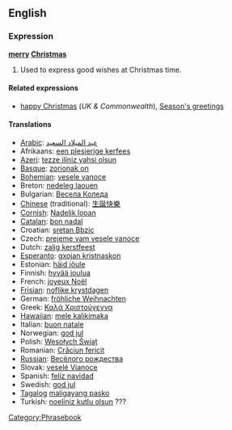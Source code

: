 ==English==
===Expression===
'''[[merry]] [[Christmas]]'''<!-- capitalisation looks wrong -->

# Used to express good wishes at Christmas time.

====Related expressions====
*[[happy Christmas]] (''UK & Commonwealth''), [[Season's greetings]]

====Translations====
*[[Arabic]]: [[عيد الميلاد السعيد ]]
*Afrikaans: [[een plesierige kerfees]]
*[[Azeri]]: [[tezze iliniz yahsi olsun]]
*[[Basque]]: [[zorionak on]]
*[[Bohemian]]: [[vesele vanoce]]
*Breton: [[nedeleg laouen]]
*Bulgarian: [[Весела Коледа]]
*[[Chinese]] (traditional): [[生誕快樂]]
*[[Cornish]]: [[Nadelik looan]]
*[[Catalan]]: [[bon nadal]]
*Croatian: [[sretan Bbzic]]
*Czech: [[prejeme vam vesele vanoce]]
*Dutch: [[zalig kerstfeest]]
*[[Esperanto]]: [[gxojan kristnaskon]]
*Estonian: [[häid jõule]]
*Finnish: [[hyvää joulua]]
*French: [[joyeux Noël]]
*[[Frisian]]: [[noflike krystdagen]]
*German: [[fröhliche Weihnachten]]
*Greek: [[Καλά Χριστούγεννα]]
*[[Hawaiian]]: [[mele kalikimaka]]
*Italian: [[buon natale]]
*Norwegian: [[god jul]]
*Polish: [[Wesołych Świąt]]
*Romanian: [[Crăciun fericit]]
*[[Russian]]: [[Весёлого рождества]]
*Slovak: [[veselé Vianoce]]
*Spanish: [[feliz navidad]]
*Swedish: [[god jul]]
*[[Tagalog]] [[maligayang pasko]]
*Turkish: [[noeliniz kutlu olsun]] ???

[[Category:Phrasebook]]